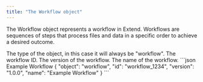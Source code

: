 ```yaml
---
title: "The Workflow object"
---
```


The Workflow object represents a workflow in Extend. Workflows are sequences of steps that process files and data in a specific order to achieve a desired outcome.

<Expandable title="properties" defaultOpen>
  <ResponseField name="object" type="string">
    The type of the object, in this case it will always be "workflow".
  </ResponseField>

  <ResponseField name="id" type="string">
    The workflow ID.
  </ResponseField>

  <ResponseField name="version" type="string">
    The version of the workflow.
  </ResponseField>

  <ResponseField name="name" type="string">
    The name of the workflow.
  </ResponseField>
</Expandable>

<ResponseExample>
```json Example Workflow
{
  "object": "workflow",
  "id": "workflow_1234",
  "version": "1.0.0",
  "name": "Example Workflow"
}
```
</ResponseExample>
